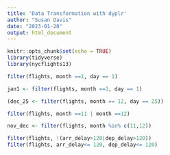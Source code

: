 ```yaml
---
title: 'Data Transformation with dyplr'
author: "Susan Davis"
date: "2023-01-20"
output: html_document
---
```


```r
knitr::opts_chunk$set(echo = TRUE)
library(tidyverse)
library(nycflights13)
```

```r
filter(flights, month ==1, day == 1)
```
```r
jan1 <- filter(flights, month ==1, day == 1)
```

```r
(dec_25 <- filter(flights, month == 12, day == 25))
```
```r
filter(flights, month ==11 | month ==12)
```
```r
nov_dec <- filter(flights, month %in% c(11,12))
```

```r
filter(flights, !(arr_delay>120|dep_delay>120))
filter(flights, arr_delay<= 120, dep_delay<= 120)
```


